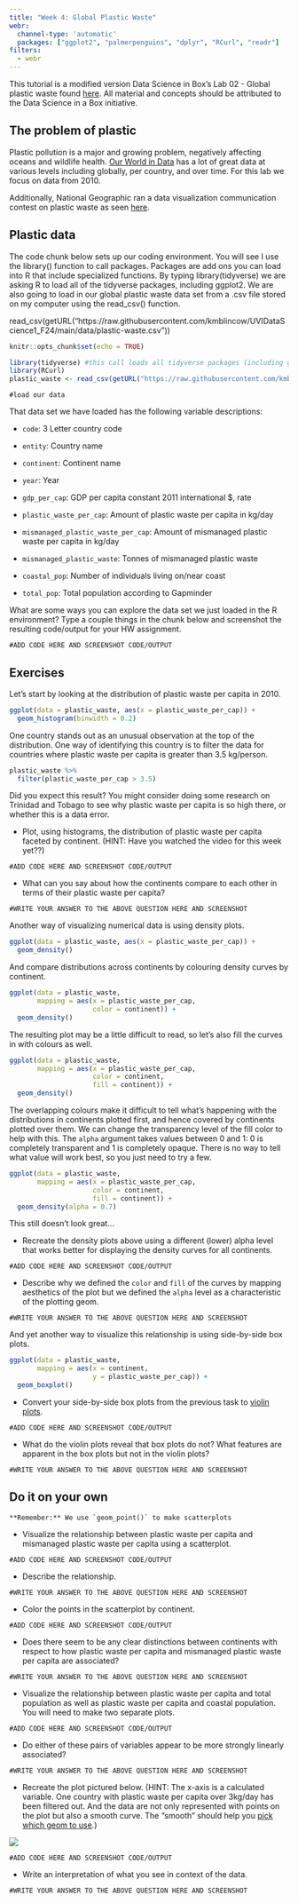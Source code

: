 ```yaml
---
title: "Week 4: Global Plastic Waste"
webr:
  channel-type: 'automatic'
  packages: ["ggplot2", "palmerpenguins", "dplyr", "RCurl", "readr"]
filters:
  - webr
---
```


This tutorial is a modified version Data Science in Box's Lab 02 - Global plastic waste found [here](https://datasciencebox.org/course-materials/lab-instructions/lab-02/lab-02-plastic-waste#learning-goals). All material and concepts should be attributed to the Data Science in a Box initiative.

## The problem of plastic

Plastic pollution is a major and growing problem, negatively affecting oceans and wildlife health. [Our World in Data](https://ourworldindata.org/plastic-pollution) has a lot of great data at various levels including globally, per country, and over time. For this lab we focus on data from 2010.

Additionally, National Geographic ran a data visualization communication contest on plastic waste as seen [here](https://www.nationalgeographic.org/funding-opportunities/innovation-challenges/plastic/dataviz/).

## Plastic data

The code chunk below sets up our coding environment. You will see I use the library() function to call packages. Packages are add ons you can load into R that include specialized functions. By typing library(tidyverse) we are asking R to load all of the tidyverse packages, including ggplot2. We are also going to load in our global plastic waste data set from a .csv file stored on my computer using the read_csv() function.

read_csv(getURL("https://raw.githubusercontent.com/kmblincow/UVIDataScience1_F24/main/data/plastic-waste.csv"))

```r
knitr::opts_chunk$set(echo = TRUE) 

library(tidyverse) #this call loads all tidyverse packages (including ggplot2)
library(RCurl)
plastic_waste <- read_csv(getURL("https://raw.githubusercontent.com/kmblincow/UVIDataScience1_F24/main/data/plastic-waste.csv"))
```

```webr-r
#load our data

```

That data set we have loaded has the following variable descriptions:

-   `code`: 3 Letter country code

-   `entity`: Country name

-   `continent`: Continent name

-   `year`: Year

-   `gdp_per_cap`: GDP per capita constant 2011 international \$, rate

-   `plastic_waste_per_cap`: Amount of plastic waste per capita in kg/day

-   `mismanaged_plastic_waste_per_cap`: Amount of mismanaged plastic waste per capita in kg/day

-   `mismanaged_plastic_waste`: Tonnes of mismanaged plastic waste

-   `coastal_pop`: Number of individuals living on/near coast

-   `total_pop`: Total population according to Gapminder

What are some ways you can explore the data set we just loaded in the R environment? Type a couple things in the chunk below and screenshot the resulting code/output for your HW assignment.

```webr-r
#ADD CODE HERE AND SCREENSHOT CODE/OUTPUT
```

## Exercises

Let's start by looking at the distribution of plastic waste per capita in 2010.

```r
ggplot(data = plastic_waste, aes(x = plastic_waste_per_cap)) +
  geom_histogram(binwidth = 0.2)
```

One country stands out as an unusual observation at the top of the distribution. One way of identifying this country is to filter the data for countries where plastic waste per capita is greater than 3.5 kg/person.

```r
plastic_waste %>% 
  filter(plastic_waste_per_cap > 3.5)
```

Did you expect this result? You might consider doing some research on Trinidad and Tobago to see why plastic waste per capita is so high there, or whether this is a data error.

-   Plot, using histograms, the distribution of plastic waste per capita faceted by continent. (HINT: Have you watched the video for this week yet??)

```webr-r
#ADD CODE HERE AND SCREENSHOT CODE/OUTPUT
```

-   What can you say about how the continents compare to each other in terms of their plastic waste per capita?

```webr-r
#WRITE YOUR ANSWER TO THE ABOVE QUESTION HERE AND SCREENSHOT
```

Another way of visualizing numerical data is using density plots.

```r
ggplot(data = plastic_waste, aes(x = plastic_waste_per_cap)) +
  geom_density()
```

And compare distributions across continents by colouring density curves by continent.

```r
ggplot(data = plastic_waste, 
       mapping = aes(x = plastic_waste_per_cap, 
                     color = continent)) +
  geom_density()
```

The resulting plot may be a little difficult to read, so let’s also fill the curves in with colours as well.

```r
ggplot(data = plastic_waste, 
       mapping = aes(x = plastic_waste_per_cap, 
                     color = continent, 
                     fill = continent)) +
  geom_density()
```

The overlapping colours make it difficult to tell what’s happening with the distributions in continents plotted first, and hence covered by continents plotted over them. We can change the transparency level of the fill color to help with this. The `alpha` argument takes values between 0 and 1: 0 is completely transparent and 1 is completely opaque. There is no way to tell what value will work best, so you just need to try a few.

```r
ggplot(data = plastic_waste, 
       mapping = aes(x = plastic_waste_per_cap, 
                     color = continent, 
                     fill = continent)) +
  geom_density(alpha = 0.7)
```

This still doesn’t look great…

-   Recreate the density plots above using a different (lower) alpha level that works better for displaying the density curves for all continents.

```webr-r
#ADD CODE HERE AND SCREENSHOT CODE/OUTPUT
```

-   Describe why we defined the `color` and `fill` of the curves by mapping aesthetics of the plot but we defined the `alpha` level as a characteristic of the plotting geom.

```webr-r
#WRITE YOUR ANSWER TO THE ABOVE QUESTION HERE AND SCREENSHOT
```

And yet another way to visualize this relationship is using side-by-side box plots.

```r
ggplot(data = plastic_waste, 
       mapping = aes(x = continent, 
                     y = plastic_waste_per_cap)) +
  geom_boxplot()
```

-   Convert your side-by-side box plots from the previous task to [violin plots](http://ggplot2.tidyverse.org/reference/geom_violin.html).

```webr-r
#ADD CODE HERE AND SCREENSHOT CODE/OUTPUT
```

-   What do the violin plots reveal that box plots do not? What features are apparent in the box plots but not in the violin plots?

```webr-r
#WRITE YOUR ANSWER TO THE ABOVE QUESTION HERE AND SCREENSHOT
```

## Do it on your own

```         
**Remember:** We use `geom_point()` to make scatterplots
```

-   Visualize the relationship between plastic waste per capita and mismanaged plastic waste per capita using a scatterplot. 

```webr-r
#ADD CODE HERE AND SCREENSHOT CODE/OUTPUT
```

-   Describe the relationship.

```webr-r
#WRITE YOUR ANSWER TO THE ABOVE QUESTION HERE AND SCREENSHOT
```

-   Color the points in the scatterplot by continent.

```webr-r
#ADD CODE HERE AND SCREENSHOT CODE/OUTPUT
```

-   Does there seem to be any clear distinctions between continents with respect to how plastic waste per capita and mismanaged plastic waste per capita are associated?

```webr-r
#WRITE YOUR ANSWER TO THE ABOVE QUESTION HERE AND SCREENSHOT
```

-   Visualize the relationship between plastic waste per capita and total population as well as plastic waste per capita and coastal population. You will need to make two separate plots.

```webr-r
#ADD CODE HERE AND SCREENSHOT CODE/OUTPUT
```

-   Do either of these pairs of variables appear to be more strongly linearly associated?

```webr-r
#WRITE YOUR ANSWER TO THE ABOVE QUESTION HERE AND SCREENSHOT
```

-   Recreate the plot pictured below. (HINT: The x-axis is a calculated variable. One country with plastic waste per capita over 3kg/day has been filtered out. And the data are not only represented with points on the plot but also a smooth curve. The "smooth" should help you [pick which geom to use](https:://ggplot2.tidyverse.org/reference/index.html#section-geoms).)

![](images/RecreatePlot.png)

```webr-r
#ADD CODE HERE AND SCREENSHOT CODE/OUTPUT
```

-   Write an interpretation of what you see in context of the data.

```webr-r
#WRITE YOUR ANSWER TO THE ABOVE QUESTION HERE AND SCREENSHOT
```
